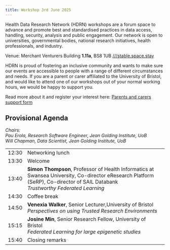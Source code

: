 ```yaml
---
title: Workshop 3rd June 2025
---
```


Health Data Research Network (HDRN) workshops are a forum space to advance and promote best and standardised practices in data access, handling, security, analysis and public engagement.
Our network is open to universities, governmental bodies, national research initiatives, health professionals, and industry.

Venue: Merchant Venturers Building **1.11a**, BS8 1UB [///stable.space.stay](https://what3words.com/stable.space.stay)

<!--[Register](https://forms.office.com/e/){.btn .btn-primary}-->

::: {#carers .callout-warning icon=false title='Support for parents and carers' collapse="true"}
HDRN is proud of fostering an inclusive community and wants to make sure our events are accessible to people with a range of different circumstances and needs. If you are a parent or carer affiliated to the University of Bristol, and would like to attend one of our workshops out of your normal working hours, we would be happy to support you.

Read more about it and register your interest here: [Parents and carers support form](https://forms.office.com/e/uh84hkhDLA)
:::

<!--[Watch all talks on YouTube](https://www.youtube.com/playlist?list=PLx325CxArn14db8g2gizRRmZn5WLE2vl4){.btn .btn-primary}-->


## Provisional Agenda

*Chairs:
<br>Pau Erola, Research Software Engineer, Jean Golding Institute, UoB
<br>Will Chapman, Data Scientist, Jean Golding Institute, UoB*

<style>
    table {
        tr td:first-child { text-align: right; }
    }
</style>
<table class="table">
    <tr>
        <td>12:30</td>
        <td>Networking lunch</td>
    </tr>
    <tr>
        <td>13:30</td>
        <td>Welcome</td>
    </tr>
    <tr>
        <td>13:40</td>
        <td>
            **Simon Thompson**, Professor of Health Informatics at Swansea University,
            Co-director eResearch Platform (SeRP), 
            Co-director of SAIL Databank
            <br>
            *Trustworthy Federated Learning*
        </td>
    </tr>
    <tr>
        <td>14:30</td>
        <td>Coffee break</td>
    </tr>
    <tr>
        <td>14:50</td>
        <td>
            **Venexia Walker**, Senior Lecturer,University of Bristol
            <br>
            *Perspectives on using Trusted Research Environments*
        </td>
    </tr>
    <tr>
        <td>15:15</td>
        <td>
            **Josine Min**, Senior Research Fellow, University of Bristol
            <br>
            *Federated Learning for large epigenetic studies*
        </td>
    </tr>
    <tr>
        <td>15:40</td>
        <td>
            Closing remarks<br>
        </td>
    </tr>
</table>
